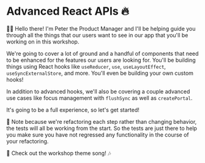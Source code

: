 # Advanced React APIs 🔥

<EpicVideo url="https://www.epicreact.dev/workshops/advanced-react-apis/advanced-react-apis-intro" />

👨‍💼 Hello there! I'm Peter the Product Manager and I'll be helping guide you
through all the things that our users want to see in our app that you'll be
working on in this workshop.

We're going to cover a lot of ground and a handful of components that need to be
enhanced for the features our users are looking for. You'll be building things
using React hooks like `useReducer`, `use`, `useLayoutEffect`,
`useSyncExternalStore`, and more. You'll even be building your own custom
hooks!

In addition to advanced hooks, we'll also be covering a couple advanced use
cases like focus management with `flushSync` as well as `createPortal`.

It's going to be a full experience, so let's get started!

<callout-info>
	🚨 Note because we're refactoring each step rather than changing behavior, the
	tests will all be working from the start. So the tests are just there to help
	you make sure you have not regressed any functionality in the course of your
	refactoring.
</callout-info>

🎵 Check out the workshop theme song! 🎶

<VideoEmbed
	title="Epic React: Advanced React APIs Theme Song"
	url="https://www.youtube.com/embed/uYTdH3rTjDQ"
/>
